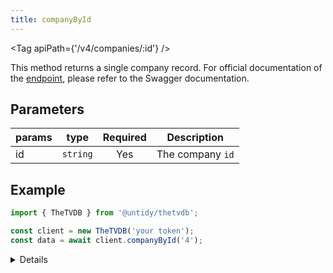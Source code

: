 ```yaml
---
title: companyById
---
```



<Tag apiPath={'/v4/companies/:id'} />

This method returns a single company record. For official documentation of the
[endpoint](https://thetvdb.github.io/v4-api/#/Companies/getCompany), please refer to the Swagger
documentation.

## Parameters

| params | type     | Required | Description      |
| ------ | -------- | :------: | ---------------- |
| id     | `string` |   Yes    | The company `id` |

## Example

```js {4}
import { TheTVDB } from '@untidy/thetvdb';

const client = new TheTVDB('your token');
const data = await client.companyById('4');
```

<Details>

```js
{
  status: 'success',
  data: {
    id: 4,
    name: 'Aaj TV',
    slug: 'aaj-tv',
    nameTranslations: ['eng'],
    overviewTranslations: [],
    aliases: [],
    country: 'pak',
    primaryCompanyType: 1,
    activeDate: null,
    inactiveDate: null,
    companyType: {
      companyTypeId: 1,
      companyTypeName: 'Network',
    },
    parentCompany: {
      id: null,
      name: null,
      relation: {
        id: null,
        typeName: null,
      },
    },
    tagOptions: null,
  },
};
```

</Details>
